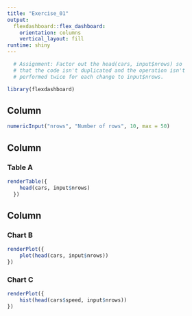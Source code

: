```yaml
---
title: "Exercise_01"
output: 
  flexdashboard::flex_dashboard:
    orientation: columns
    vertical_layout: fill
runtime: shiny    
---
```


```r
  # Assignment: Factor out the head(cars, input$nrows) so
  # that the code isn't duplicated and the operation isn't
  # performed twice for each change to input$nrows.

library(flexdashboard)
```


Column {.sidebar}
-----------------------------------------------------------------------
```r
numericInput("nrows", "Number of rows", 10, max = 50)
```



Column {data-width=650}
-----------------------------------------------------------------------

### Table A

```r
renderTable({
    head(cars, input$nrows)
  })
```

Column {data-width=350}
-----------------------------------------------------------------------

### Chart B

```r
renderPlot({
    plot(head(cars, input$nrows))
})
```

### Chart C

```r
renderPlot({
    hist(head(cars$speed, input$nrows))
})
```


